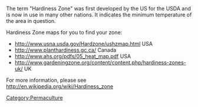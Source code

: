 The term "Hardiness Zone" was first developed by the US for the USDA and is now in use in many other nations.  It indicates the minimum temperature of the area in question. 

Hardiness Zone maps for you to find your zone: 
* http://www.usna.usda.gov/Hardzone/ushzmap.html   USA
* http://www.planthardiness.gc.ca/   Canada 
* http://www.ahs.org/pdfs/05_heat_map.pdf  USA
* http://www.gardeningzone.org/content/content.php/hardiness-zones-uk/  UK

For more information, please see http://en.wikipedia.org/wiki/Hardiness_zone

[[Category:Permaculture]]
